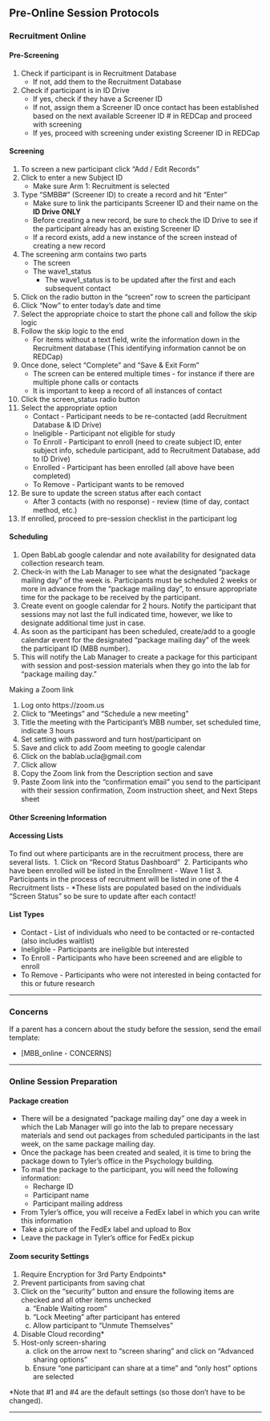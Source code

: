 ## Pre-Online Session Protocols 

### Recruitment Online

#### Pre-Screening

 1. Check if participant is in Recruitment Database
     - If not, add them to the Recruitment Database
 3. Check if participant is in ID Drive
    - If yes, check if they have a Screener ID
    - If not, assign them a Screener ID once contact has been established based on the next available Screener ID # in REDCap and proceed with screening
    - If yes, proceed with screening under existing Screener ID in REDCap

#### Screening

1. To screen a new participant click “Add / Edit Records”
![<!--- recap_screening --->](images/redcap_screening/1.png)
2.  Click to enter a new Subject ID
    - Make sure Arm 1: Recruitment is selected
3. Type “SMBB#” (Screener ID) to create a record and hit “Enter”
    - Make sure to link the participants Screener ID and their name on the **ID Drive ONLY**
    - Before creating a new record, be sure to check the ID Drive to see if the participant already has an existing Screener ID
    - If a record exists, add a new instance of the screen instead of creating a new record
![<!--- recap_screening --->](images/redcap_screening/2.png)
4. The screening arm contains two parts
    - The screen
    - The wave1_status
        - The wave1_status is to be updated after the first and each subsequent contact
![<!--- recap_screening --->](images/redcap_screening/3.png)
5. Click on the radio button in the “screen” row to screen the participant
![<!--- recap_screening --->](images/redcap_screening/4.png)
6. Click “Now” to enter today’s date and time
7. Select the appropriate choice to start the phone call and follow the skip logic
8. Follow the skip logic to the end
    - For items without a text field, write the information down in the Recruitment database (This identifying information cannot be on REDCap)
9. Once done, select “Complete” and “Save & Exit Form”
    - The screen can be entered multiple times - for instance if there are multiple phone calls or contacts
    - It is important to keep a record of all instances of contact
![<!--- recap_screening --->](images/redcap_screening/5.png)
10. Click the screen_status radio button
![<!--- recap_screening --->](images/redcap_screening/6.png)
11. Select the appropriate option
     - Contact - Participant needs to be re-contacted (add Recruitment Database & ID Drive)
     - Ineligible - Participant not eligible for study
     - To Enroll - Participant to enroll (need to create subject ID, enter subject info, schedule participant, add to Recruitment Database, add to ID Drive)
     - Enrolled - Participant has been enrolled (all above have been completed)
     - To Remove - Participant wants to be removed
12. Be sure to update the screen status after each contact
     - After 3 contacts (with no response) - review (time of day, contact method, etc.)
13. If enrolled, proceed to pre-session checklist in the participant log


#### Scheduling

1. Open BabLab google calendar and note availability for designated data collection research team.
2. Check-in with the Lab Manager to see what the designated "package mailing day" of the week is.
Participants must be scheduled 2 weeks or more in advance from the "package mailing day", to ensure appropriate time for the package to be received by the participant.
3. Create event on google calendar for 2 hours. Notify the participant that sessions may not last the full indicated time, however, we like to designate additional time just in case.
4. As soon as the participant has been scheduled, create/add to a google calendar event for the designated "package mailing day" of the week the participant ID (MBB number).
5. This will notify the Lab Manager to create a package for this participant with session and post-session materials when they go into the lab for "package mailing day."

Making a Zoom link

1. Log onto https://zoom.us
2. Click to "Meetings" and "Schedule a new meeting" ![<!--- zoom_link --->](images/zoom_link/1.png)
3. Title the meeting with the Participant's MBB number, set scheduled time, indicate 3 hours ![<!--- zoom_link --->](images/zoom_link/2.png)
4. Set setting with password and turn host/participant on ![<!--- zoom_link --->](images/zoom_link/3.png)
5. Save and click to add Zoom meeting to google calendar ![<!--- zoom_link --->](images/zoom_link/4.png)
6. Click on the bablab.ucla@gmail.com ![<!--- zoom_link --->](images/zoom_link/5.png)
7. Click allow ![<!--- zoom_link --->](images/zoom_link/6.png)
8. Copy the Zoom link from the Description section and save ![<!--- zoom_link --->](images/zoom_link/7.png)
9. Paste Zoom link into the "confirmation email" you send to the participant with their session confirmation, Zoom instruction sheet, and Next Steps sheet


#### Other Screening Information

<h4>Accessing Lists</h4>

To find out where participants are in the recruitment process, there are several lists. 
![<!--- recap_screening --->](images/redcap_screening/7.png)
1. Click on “Record Status Dashboard”
![<!--- recap_screening --->](images/redcap_screening/8.png)
2. Participants who have been enrolled will be listed in the Enrollment - Wave 1 list
3. Participants in the process of recruitment will be listed in one of the 4 Recruitment lists
    - *These lists are populated based on the individuals “Screen Status” so be sure to update after each contact!

<h4>List Types</h4>

- Contact - List of individuals who need to be contacted or re-contacted (also includes waitlist)
- Ineligible - Participants are ineligible but interested
- To Enroll - Participants who have been screened and are eligible to enroll
- To Remove - Participants who were not interested in being contacted for this or future research

-----------

### Concerns

If a parent has a concern about the study before the session, send the email template: 

- [MBB_online - CONCERNS]

----------------

### Online Session Preparation

#### Package creation

- There will be a designated "package mailing day" one day a week in which the Lab Manager will go into the lab to prepare necessary materials and send out packages from scheduled participants in the last week, on the same package mailing day.
- Once the package has been created and sealed, it is time to bring the package down to Tyler's office in the Psychology building.
- To mail the package to the participant, you will need the following information:
    - Recharge ID
    - Participant name
    - Participant mailing address
- From Tyler's office, you will receive a FedEx label in which you can write this information
- Take a picture of the FedEx label and upload to Box
- Leave the package in Tyler's office for FedEx pickup

#### Zoom security Settings

1. Require Encryption for 3rd Party Endpoints*
2. Prevent participants from saving chat
3. Click on the "security" button and ensure the following items are checked and all other items unchecked ![<!--- zoom_security --->](images/zoom_security/1.png)
    a. "Enable Waiting room"
    b. "Lock Meeting" after participant has entered
    c. Allow participant to "Unmute Themselves"
4. Disable Cloud recording*
5. Host-only screen-sharing
    a. click on the arrow next to "screen sharing" and click on "Advanced sharing options" ![<!--- zoom_screenshare --->](images/zoom_screenshare/1.png)
    b. Ensure "one participant can share at a time" and "only host" options are selected ![<!--- zoom_screenshare --->](images/zoom_screenshare/2.png)

*Note that #1 and #4 are the default settings (so those don't have to be changed).

-----------------

